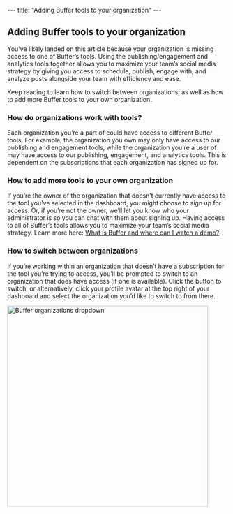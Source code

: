 --- title: "Adding Buffer tools to your organization" --- <article id="fullArticle"> <h1 class="title">Adding Buffer tools to your organization</h1> <a href="javascript:window.print()" class="printArticle" title="Print this article" aria-label="Print this Article"><i class="icon-print"></i></a> <p>You've likely landed on this article because your organization is missing access to one of Buffer’s tools. Using the publishing/engagement and analytics tools together allows you to maximize your team’s social media strategy by giving you access to schedule, publish, engage with, and analyze posts alongside your team with efficiency and ease.</p> <p>Keep reading to learn how to switch between organizations, as well as how to add more Buffer tools to your own organization.</p> <h3 id="01F65HY3KAB3EC77TS1GGQWJD7">How do organizations work with tools?</h3> <p>Each organization you’re a part of could have access to different Buffer tools. For example, the organization you own may only have access to our publishing and engagement tools, while the organization you’re a user of may have access to our publishing, engagement, and analytics tools. This is dependent on the subscriptions that each organization has signed up for.</p> <h3 id="01F65HY3KAZ471CM4GPXNA9JX4">How to add more tools to your own organization</h3> <p>If you’re the owner of the organization that doesn’t currently have access to the tool you’ve selected in the dashboard, you might choose to sign up for access. Or, if you’re not the owner, we’ll let you know who your administrator is so you can chat with them about signing up. Having access to all of Buffer’s tools allows you to maximize your team’s social media strategy. Learn more here: <a href="https://buffer.helpscoutdocs.com/article/598-what-is-buffer-and-where-can-i-watch-a-demo" target="_self">What is Buffer and where can I watch a demo?</a></p> <h3 id="01F65HY3KAK3NRYQDQP0F07FKS">How to switch between organizations</h3> <p>If you’re working within an organization that doesn’t have a subscription for the tool you’re trying to access, you’ll be prompted to switch to an organization that does have access (if one is available). Click the button to switch, or alternatively, click your profile avatar at the top right of your dashboard and select the organization you’d like to switch to from there.</p> <img alt="Buffer organizations dropdown" src="//d33v4339jhl8k0.cloudfront.net/docs/assets/64cb6cf86d4a3e191f237e66/images/65149a1ef8eafb48f4e81399/img-1721984-1695848989-1138163629.png" style="width: 459.991px; max-width: 100%; " /> </article> 